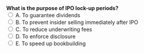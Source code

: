 ::: {.question-block}
<form onsubmit="event.preventDefault(); checkAnswer('module1_mcq_q88')" data-correct-answer="B"> 
  <strong style="display: block;">What is the purpose of IPO lock-up periods?</strong> 
  <label><input type="radio" name="module1_mcq_q88" value="A"> A. To guarantee dividends</label><br>
  <label><input type="radio" name="module1_mcq_q88" value="B"> B. To prevent insider selling immediately after IPO</label><br>
  <label><input type="radio" name="module1_mcq_q88" value="C"> C. To reduce underwriting fees</label><br>
  <label><input type="radio" name="module1_mcq_q88" value="D"> D. To enforce disclosure</label><br>
  <label><input type="radio" name="module1_mcq_q88" value="E"> E. To speed up bookbuilding</label><br>
</form> 

<div id="feedback-module1_mcq_q88" class="feedback" data-status="" style="display:none;"> 
✅ Correct: B. Lock-ups reduce market instability after IPOs by delaying insider sales. 
</div> 
:::
